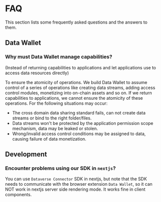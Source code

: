 # FAQ

This section lists some frequently asked questions and the answers to them.

## Data Wallet

### Why must Data Wallet manage capabilities?

(Instead of returning capabilities to applications and let applications use to access data resources directly)

To ensure the atomicity of operations.
We build Data Wallet to assume control of a series of operations like creating data streams, adding access control modules, monetizing into on-chain
assets and so on.
If we return capabilities to applications, we cannot ensure the atomicity of these operations. For the following situations may occur:

- The cross domain data sharing standard fails, can not create data streams or bind to the right folder/files.
- Data streams won't be protected by the application permission scope mechanism, data may be leaked or stolen.
- Wrong/invalid access control conditions may be assigned to data, causing failure of data monetization.

## Development

### Encounter problems using our SDK in `nextjs`?

You can use `Dataverse Connector` SDK in nextjs, but note that the SDK needs to communicate with the browser extension `Data Wallet`,
so it can NOT work in nextjs server side rendering mode. It works fine in client components.
